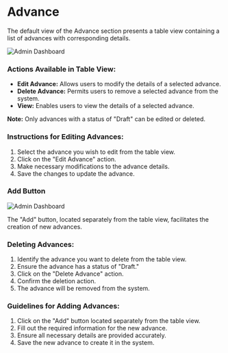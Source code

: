 # Advance

The default view of the Advance section presents a table view containing a list of advances with corresponding details.

![Admin Dashboard](../image/advance.png)


### Actions Available in Table View:

- **Edit Advance:** Allows users to modify the details of a selected advance.
- **Delete Advance:** Permits users to remove a selected advance from the system.
- **View:** Enables users to view the details of a selected advance.

**Note:**
Only advances with a status of "Draft" can be edited or deleted.

### Instructions for Editing Advances:

1. Select the advance you wish to edit from the table view.
2. Click on the "Edit Advance" action.
3. Make necessary modifications to the advance details.
4. Save the changes to update the advance.

### Add Button

![Admin Dashboard](../image/advance.png)


The "Add" button, located separately from the table view, facilitates the creation of new advances.

### Deleting Advances:

1. Identify the advance you want to delete from the table view.
2. Ensure the advance has a status of "Draft."
3. Click on the "Delete Advance" action.
4. Confirm the deletion action.
5. The advance will be removed from the system.

### Guidelines for Adding Advances:

1. Click on the "Add" button located separately from the table view.
2. Fill out the required information for the new advance.
3. Ensure all necessary details are provided accurately.
4. Save the new advance to create it in the system.
